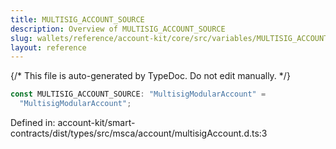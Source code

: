 ```yaml
---
title: MULTISIG_ACCOUNT_SOURCE
description: Overview of MULTISIG_ACCOUNT_SOURCE
slug: wallets/reference/account-kit/core/src/variables/MULTISIG_ACCOUNT_SOURCE
layout: reference
---
```


{/* This file is auto-generated by TypeDoc. Do not edit manually. */}

```ts
const MULTISIG_ACCOUNT_SOURCE: "MultisigModularAccount" =
  "MultisigModularAccount";
```

Defined in: account-kit/smart-contracts/dist/types/src/msca/account/multisigAccount.d.ts:3

